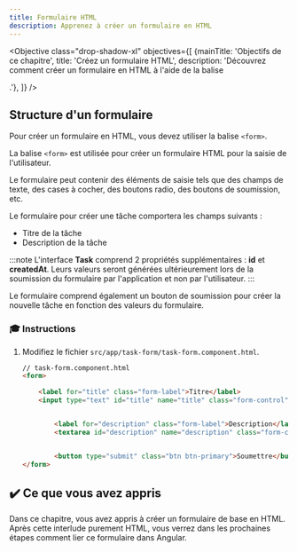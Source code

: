 ```yaml
---
title: Formulaire HTML
description: Apprenez à créer un formulaire en HTML
---
```



<Objective class="drop-shadow-xl" objectives={[
{mainTitle: 'Objectifs de ce chapitre', title: 'Créez un formulaire HTML', description: 'Découvrez comment créer un formulaire en HTML à l\'aide de la balise <form>.'},
]} />

## Structure d'un formulaire

Pour créer un formulaire en HTML, vous devez utiliser la balise `<form>`.

La balise `<form>` est utilisée pour créer un formulaire HTML pour la saisie de l'utilisateur.

Le formulaire peut contenir des éléments de saisie tels que des champs de texte, des cases à cocher, des boutons radio, des boutons de soumission, etc.

Le formulaire pour créer une tâche comportera les champs suivants :

- Titre de la tâche
- Description de la tâche

:::note
L'interface **Task** comprend 2 propriétés supplémentaires : **id** et **createdAt**.
Leurs valeurs seront générées ultérieurement lors de la soumission du formulaire par l'application et non par l'utilisateur.
:::

Le formulaire comprend également un bouton de soumission pour créer la nouvelle tâche en fonction des valeurs du formulaire.

### 🎓 Instructions

<Steps>

1. Modifiez le fichier `src/app/task-form/task-form.component.html`.

    ```html ins={"Ajoutez un input pour le titre de la tâche avec sa légende <label>": 3-5} ins={"Ajoutez un champ <textarea> pour la description de la tâche avec sa légende": 7-9} ins={"Ajoutez un bouton de soumission": 11-12}
    // task-form.component.html
    <form>

        <label for="title" class="form-label">Titre</label>
        <input type="text" id="title" name="title" class="form-control"/>


            <label for="description" class="form-label">Description</label>
            <textarea id="description" name="description" class="form-control"></textarea>


            <button type="submit" class="btn btn-primary">Soumettre</button>
    </form>
    ```

</Steps>

## ✔️ Ce que vous avez appris

Dans ce chapitre, vous avez appris à créer un formulaire de base en HTML.
Après cette interlude purement HTML, vous verrez dans les prochaines étapes comment lier ce formulaire dans Angular.
